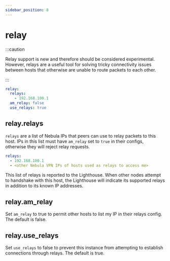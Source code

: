 ```yaml
---
sidebar_position: 8
---
```


# relay

:::caution

Relay support is new and therefore should be considered experimental. However, relays are a useful tool for solving
tricky connectivity issues between hosts that otherwise are unable to route packets to each other.

:::

```yml
relay:
  relays:
    - 192.168.100.1
  am_relay: false
  use_relays: true
```

## relay.relays

`relays` are a list of Nebula IPs that peers can use to relay packets to this host. IPs in this list must have
`am_relay` set to `true` in their configs, otherwise they will reject relay requests.

```yml
relays:
  - 192.168.100.1
  - <other Nebula VPN IPs of hosts used as relays to access me>
```

This list of relays is reported to the Lighthouse. When other nodes attempt to handshake with this host, the Lighthouse
will indicate its supported relays in addition to its known IP addresses.

## relay.am_relay

Set `am_relay` to true to permit other hosts to list my IP in their relays config. The default is false.

## relay.use_relays

Set `use_relays` to false to prevent this instance from attempting to establish connections through relays. The default
is true.
